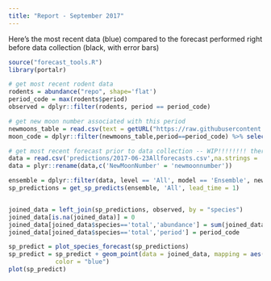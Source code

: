 ```yaml
---
title: "Report - September 2017"
---
```

Here's the most recent data (blue) compared to the forecast performed right before data collection (black, with error bars)
```r
source("forecast_tools.R")
library(portalr)

# get most recent rodent data
rodents = abundance("repo", shape='flat')
period_code = max(rodents$period)
observed = dplyr::filter(rodents, period == period_code)

# get new moon number associated with this period
newmoons_table = read.csv(text = getURL("https://raw.githubusercontent.com/weecology/PortalData/master/Rodents/moon_dates.csv"))
moon_code = dplyr::filter(newmoons_table,period==period_code) %>% select(newmoonnumber) %>% as.integer()

# get most recent forecast prior to data collection -- WIP!!!!!!!! there's an issue up
data = read.csv('predictions/2017-06-23Allforecasts.csv',na.strings = '')
data = plyr::rename(data,c('NewMoonNumber' = 'newmoonnumber'))

ensemble = dplyr::filter(data, level == 'All', model == 'Ensemble', newmoonnumber==moon_code)
sp_predictions = get_sp_predicts(ensemble, 'All', lead_time = 1)


joined_data = left_join(sp_predictions, observed, by = "species")
joined_data[is.na(joined_data)] = 0
joined_data[joined_data$species=='total','abundance'] = sum(joined_data$abundance,na.rm=T)
joined_data[joined_data$species=='total','period'] = period_code

sp_predict = plot_species_forecast(sp_predictions)  
sp_predict = sp_predict + geom_point(data = joined_data, mapping = aes(x = abundance, y = species),
             color = "blue")
plot(sp_predict)
```

